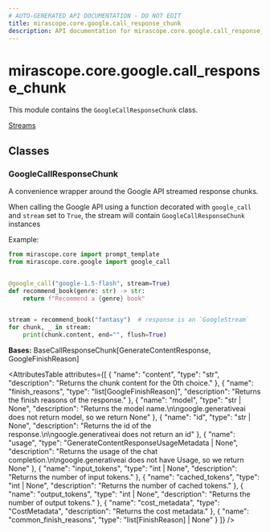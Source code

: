 ```yaml
---
# AUTO-GENERATED API DOCUMENTATION - DO NOT EDIT
title: mirascope.core.google.call_response_chunk
description: API documentation for mirascope.core.google.call_response_chunk
---
```


# mirascope.core.google.call_response_chunk

<ApiType type="Module" />

This module contains the `GoogleCallResponseChunk` class.

<Info title="Usage">

[Streams](/docs/mirascope/learn/streams#handling-streamed-responses)

</Info>

## Classes

### GoogleCallResponseChunk

<ApiType type="Class" />

A convenience wrapper around the Google API streamed response chunks.

When calling the Google API using a function decorated with `google_call` and
`stream` set to `True`, the stream will contain `GoogleCallResponseChunk` instances

Example:

```python
from mirascope.core import prompt_template
from mirascope.core.google import google_call


@google_call("google-1.5-flash", stream=True)
def recommend_book(genre: str) -> str:
    return f"Recommend a {genre} book"


stream = recommend_book("fantasy")  # response is an `GoogleStream`
for chunk, _ in stream:
    print(chunk.content, end="", flush=True)
```

**Bases:** BaseCallResponseChunk[GenerateContentResponse, GoogleFinishReason]

<AttributesTable
  attributes={[
  {
    "name": "content",
    "type": "str",
    "description": "Returns the chunk content for the 0th choice."
  },
  {
    "name": "finish_reasons",
    "type": "list[GoogleFinishReason]",
    "description": "Returns the finish reasons of the response."
  },
  {
    "name": "model",
    "type": "str | None",
    "description": "Returns the model name.\n\ngoogle.generativeai does not return model, so we return None"
  },
  {
    "name": "id",
    "type": "str | None",
    "description": "Returns the id of the response.\n\ngoogle.generativeai does not return an id"
  },
  {
    "name": "usage",
    "type": "GenerateContentResponseUsageMetadata | None",
    "description": "Returns the usage of the chat completion.\n\ngoogle.generativeai does not have Usage, so we return None"
  },
  {
    "name": "input_tokens",
    "type": "int | None",
    "description": "Returns the number of input tokens."
  },
  {
    "name": "cached_tokens",
    "type": "int | None",
    "description": "Returns the number of cached tokens."
  },
  {
    "name": "output_tokens",
    "type": "int | None",
    "description": "Returns the number of output tokens."
  },
  {
    "name": "cost_metadata",
    "type": "CostMetadata",
    "description": "Returns the cost metadata."
  },
  {
    "name": "common_finish_reasons",
    "type": "list[FinishReason] | None"
  }
]}
/>



